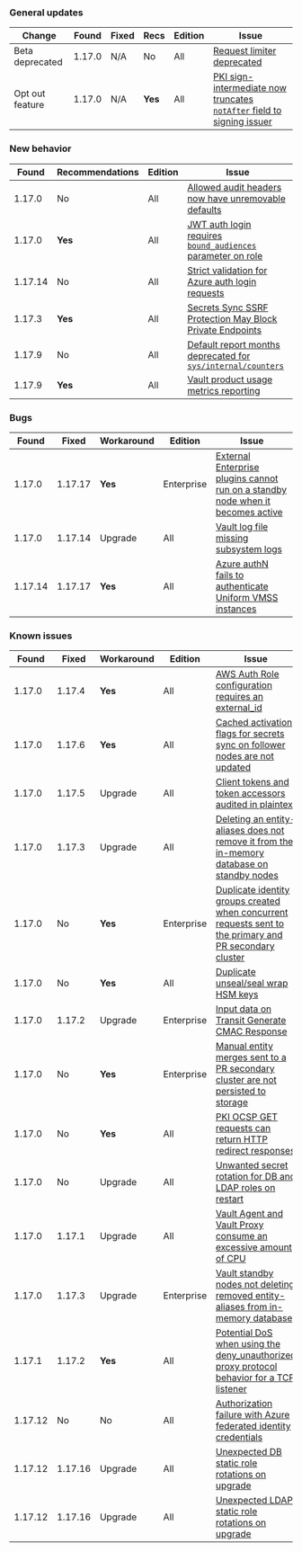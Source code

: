 ### General updates

Change          | Found   | Fixed   | Recs    | Edition    | Issue
--------------- | ------- |-------- | ------- | ---------- | -----
Beta deprecated | 1.17.0  | N/A     | No      | All        | [Request limiter deprecated](/vault/docs/v1.17.x/updates/important-changes#request-limiter)
Opt out feature | 1.17.0  | N/A     | **Yes** | All        | [PKI sign-intermediate now truncates `notAfter` field to signing issuer](/vault/docs/v1.17.x/updates/important-changes#pki-truncate)


### New behavior

Found   | Recommendations | Edition    | Issue
------- | --------------- | ---------- | -----
1.17.0  | No              | All        | [Allowed audit headers now have unremovable defaults](/vault/docs/v1.17.x/updates/important-changes#audit-headers)
1.17.0  | **Yes**         | All        | [JWT auth login requires `bound_audiences` parameter on role](/vault/docs/v1.17.x/updates/important-changes#jwt-auth-login-requires-bound-audiences-on-the-role)
1.17.14 | No              | All        | [Strict validation for Azure auth login requests](/vault/docs/v1.17.x/updates/important-changes#strict-azure)
1.17.3  | **Yes**         | All        | [Secrets Sync SSRF Protection May Block Private Endpoints](/vault/docs/v1.17.x/updates/important-changes#secrets-sync-ssrf-protection-may-block-private-endpoints)
1.17.9  | No              | All        | [Default report months deprecated for `sys/internal/counters`](/vault/docs/v1.17.x/updates/important-changes#activity-log-changes)
1.17.9  | **Yes**         | All        | [Vault product usage metrics reporting](/vault/docs/v1.17.x/updates/important-changes#product-usage-reporting)


### Bugs

Found   | Fixed   | Workaround    | Edition    | Issue
------- |-------- | ------- | ---------- | -----
1.17.0  | 1.17.17 | **Yes** | Enterprise | [External Enterprise plugins cannot run on a standby node when it becomes active](/vault/docs/v1.17.x/updates/important-changes#external-ent-plugins)
1.17.0  | 1.17.14 | Upgrade | All        | [Vault log file missing subsystem logs](/vault/docs/v1.17.x/updates/important-changes#vault-log-file-missing-subsystem-logs)
1.17.14 | 1.17.17 | **Yes** | All        | [Azure authN fails to authenticate Uniform VMSS instances](/vault/docs/v1.17.x/updates/important-changes#azure-auth-fails-to-authenticate-uniform-vmss-instances)


### Known issues

Found   | Fixed   | Workaround    | Edition    | Issue
------- |-------- | ------- | ---------- | -----
1.17.0  | 1.17.4  | **Yes** | All        | [AWS Auth Role configuration requires an external_id](/vault/docs/v1.17.x/updates/important-changes#aws-auth-role-configuration-requires-an-external_id)
1.17.0  | 1.17.6  | **Yes** | All        | [Cached activation flags for secrets sync on follower nodes are not updated](/vault/docs/v1.17.x/updates/important-changes#cached-activation-flags-for-secrets-sync-on-follower-nodes-are-not-updated)
1.17.0  | 1.17.5  | Upgrade | All        | [Client tokens and token accessors audited in plaintext](/vault/docs/v1.17.x/updates/important-changes#client-tokens-and-token-accessors-audited-in-plaintext)
1.17.0  | 1.17.3  | Upgrade | All        | [Deleting an entity-aliases does not remove it from the in-memory database on standby nodes](/vault/docs/v1.17.x/updates/important-changes#deleting-an-entity-aliases-does-not-remove-it-from-the-in-memory-database-on-standby-nodes)
1.17.0  | No      | **Yes** | Enterprise | [Duplicate identity groups created when concurrent requests sent to the primary and PR secondary cluster](/vault/docs/v1.17.x/updates/important-changes#duplicate-identity-groups-created-when-concurrent-requests-sent-to-the-primary-and-pr-secondary-cluster)
1.17.0  | No      | **Yes** | All        | [Duplicate unseal/seal wrap HSM keys](/vault/docs/v1.17.x/updates/important-changes#seal-seal-wrapped-duplicate-hsm-keys)
1.17.0  | 1.17.2  | Upgrade | Enterprise | [Input data on Transit Generate CMAC Response](/vault/docs/v1.17.x/updates/important-changes#input-data-on-transit-generate-cmac-response)
1.17.0  | No      | **Yes** | Enterprise | [Manual entity merges sent to a PR secondary cluster are not persisted to storage](/vault/docs/v1.17.x/updates/important-changes#manual-entity-merges-sent-to-a-pr-secondary-cluster-are-not-persisted-to-storage)
1.17.0  | No      | **Yes** | All        | [PKI OCSP GET requests can return HTTP redirect responses](/vault/docs/v1.17.x/updates/important-changes#pki-ocsp)
1.17.0  | No      | Upgrade | All        | [Unwanted secret rotation for DB and LDAP roles on restart](/vault/docs/v1.17.x/updates/important-changes#database-and-ldap-secrets-engine-unwanted-secret-rotation-on-backend-restart)
1.17.0  | 1.17.1  | Upgrade | All        | [Vault Agent and Vault Proxy consume an excessive amount of CPU](/vault/docs/v1.17.x/updates/important-changes#vault-agent-and-vault-proxy-consume-an-excessive-amount-of-cpu)
1.17.0  | 1.17.3  | Upgrade | Enterprise | [Vault standby nodes not deleting removed entity-aliases from in-memory database](/vault/docs/v1.17.x/updates/important-changes#deleting-an-entity-aliases-does-not-remove-it-from-the-in-memory-database-on-standby-nodes)
1.17.1  | 1.17.2  | **Yes** | All        | [Potential DoS when using the deny_unauthorized proxy protocol behavior for a TCP listener](/vault/docs/v1.17.x/updates/important-changes#potential-dos-when-using-the-deny_unauthorized-proxy-protocol-behavior-for-a-tcp-listener)
1.17.12 | No      | No      | All        | [Authorization failure with Azure federated identity credentials](/vault/docs/v1.17.x/updates/important-changes#authorization-failures-using-azure-federated-identity-credentials)
1.17.12 | 1.17.16 | Upgrade | All        | [Unexpected DB static role rotations on upgrade](/vault/docs/v1.17.x/updates/important-changes#database-static-role-rotations-on-upgrade)
1.17.12 | 1.17.16 | Upgrade | All        | [Unexpected LDAP static role rotations on upgrade](/vault/docs/v1.17.x/updates/important-changes#ldap-static-role-rotations-on-upgrade)